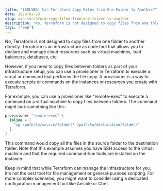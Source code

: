 ```yaml
---
title: "[SOLVED] Can Terraform Copy Files from One Folder to Another?"
date: 2023-02-28
slug: can-terraform-copy-files-from-one-folder-to-another
description: "No, Terraform is not designed to copy files from one folder to another directly. Terraform is an infrastructure as code tool that allows you to declare and manage cloud resources such as virtual machines, load balancers, databases, etc."
tags: ["web"]
---
```


No, Terraform is not designed to copy files from one folder to another directly. Terraform is an infrastructure as code tool that allows you to declare and manage cloud resources such as virtual machines, load balancers, databases, etc.

However, if you need to copy files between folders as part of your infrastructure setup, you can use a provisioner in Terraform to execute a script or command that performs the file copy. A provisioner is a way to execute scripts or commands on the instances or resources you create with Terraform.

For example, you can use a provisioner like "remote-exec" to execute a command on a virtual machine to copy files between folders. The command might look something like this:

```c
provisioner "remote-exec" {
  inline = [
    "cp /path/to/source/folder/* /path/to/destination/folder/"
  ]
}
```

This command would copy all the files in the source folder to the destination folder. Note that this example assumes you have SSH access to the virtual machine and that the required command-line tools are installed on the instance.

Keep in mind that while Terraform can manage the infrastructure for you, it's not the best tool for file management or general-purpose scripting. For more complex scenarios, you might want to consider using a dedicated configuration management tool like Ansible or Chef.
